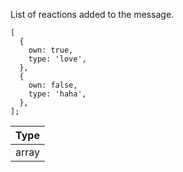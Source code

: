 List of reactions added to the message.

```tsx
[
  {
    own: true,
    type: 'love',
  },
  {
    own: false,
    type: 'haha',
  },
];
```

| Type  |
| ----- |
| array |
